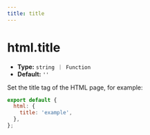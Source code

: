 ```yaml
---
title: title
---
```


# html.title

- **Type:** `string ｜ Function`
- **Default:** `''`

Set the title tag of the HTML page, for example:

```js
export default {
  html: {
    title: 'example',
  },
};
```


<RsbuildConfig configName="html.title" />
